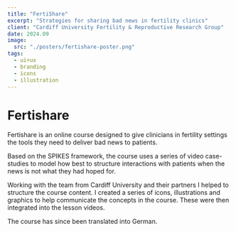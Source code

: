 ```yaml
---
title: "FertiShare"
excerpt: "Strategies for sharing bad news in fertility clinics"
client: "Cardiff University Fertility & Reproductive Research Group"
date: 2024.09
image:
  src: "./posters/fertishare-poster.png"
tags:
  - ui+ux
  - branding
  - icons
  - illustration
---
```


# Fertishare

Fertishare is an online course designed to give clinicians in fertility settings the tools they need to deliver bad news to patients.

Based on the SPIKES framework, the course uses a series of video case-studies to model how best to structure interactions with patients when the news is not what they had hoped for.

Working with the team from Cardiff University and their partners I helped to structure the course content. I created a series of icons, illustrations and graphics to help communicate the concepts in the course. These were then integrated into the lesson videos.

The course has since been translated into German.

